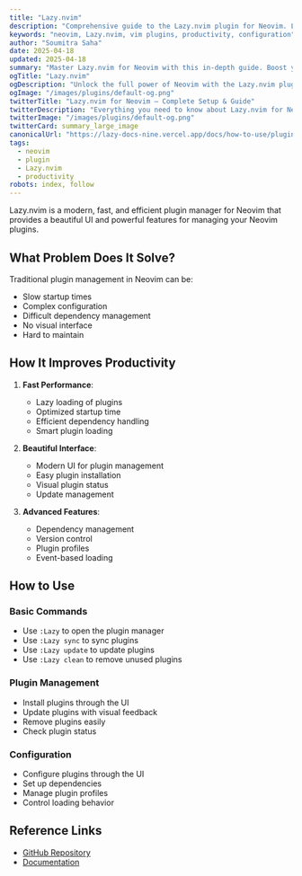 ```yaml
---
title: "Lazy.nvim"
description: "Comprehensive guide to the Lazy.nvim plugin for Neovim. Learn setup, features, and best practices to enhance your workflow."
keywords: "neovim, Lazy.nvim, vim plugins, productivity, configuration"
author: "Soumitra Saha"
date: 2025-04-18
updated: 2025-04-18
summary: "Master Lazy.nvim for Neovim with this in-depth guide. Boost your coding productivity and editor experience."
ogTitle: "Lazy.nvim"
ogDescription: "Unlock the full power of Neovim with the Lazy.nvim plugin. Step-by-step instructions and expert tips."
ogImage: "/images/plugins/default-og.png"
twitterTitle: "Lazy.nvim for Neovim – Complete Setup & Guide"
twitterDescription: "Everything you need to know about Lazy.nvim for Neovim. Installation, configuration, and pro tips."
twitterImage: "/images/plugins/default-og.png"
twitterCard: summary_large_image
canonicalUrl: "https://lazy-docs-nine.vercel.app/docs/how-to-use/plugins/lazy.nvim"
tags:
  - neovim
  - plugin
  - Lazy.nvim
  - productivity
robots: index, follow
---
```


Lazy.nvim is a modern, fast, and efficient plugin manager for Neovim that provides a beautiful UI and powerful features for managing your Neovim plugins.

## What Problem Does It Solve?

Traditional plugin management in Neovim can be:

- Slow startup times
- Complex configuration
- Difficult dependency management
- No visual interface
- Hard to maintain

## How It Improves Productivity

1. **Fast Performance**:

   - Lazy loading of plugins
   - Optimized startup time
   - Efficient dependency handling
   - Smart plugin loading

2. **Beautiful Interface**:

   - Modern UI for plugin management
   - Easy plugin installation
   - Visual plugin status
   - Update management

3. **Advanced Features**:
   - Dependency management
   - Version control
   - Plugin profiles
   - Event-based loading

## How to Use

### Basic Commands

- Use `:Lazy` to open the plugin manager
- Use `:Lazy sync` to sync plugins
- Use `:Lazy update` to update plugins
- Use `:Lazy clean` to remove unused plugins

### Plugin Management

- Install plugins through the UI
- Update plugins with visual feedback
- Remove plugins easily
- Check plugin status

### Configuration

- Configure plugins through the UI
- Set up dependencies
- Manage plugin profiles
- Control loading behavior

## Reference Links

- [GitHub Repository](https://github.com/folke/lazy.nvim)
- [Documentation](https://github.com/folke/lazy.nvim#-features)
